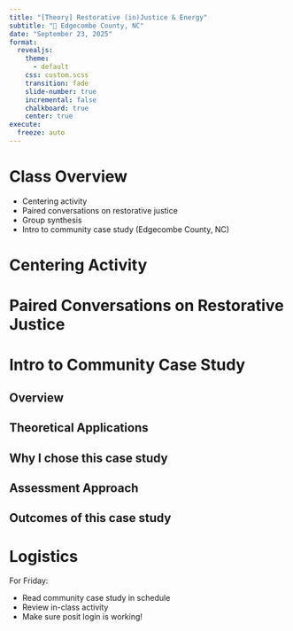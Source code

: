 ```yaml
---
title: "[Theory] Restorative (in)Justice & Energy"
subtitle: "📍 Edgecombe County, NC"
date: "September 23, 2025"
format: 
  revealjs:
    theme:
      - default
    css: custom.scss
    transition: fade
    slide-number: true
    incremental: false 
    chalkboard: true
    center: true
execute:
  freeze: auto
---
```


#  Class Overview 

- Centering activity
- Paired conversations on restorative justice
- Group synthesis
- Intro to community case study (Edgecombe County, NC)

# Centering Activity

# Paired Conversations on Restorative Justice

# Intro to Community Case Study

## Overview

## Theoretical Applications 

## Why I chose this case study

## Assessment Approach

## Outcomes of this case study

# Logistics
For Friday: 

- Read community case study in schedule
- Review in-class activity
- Make sure posit login is working!
